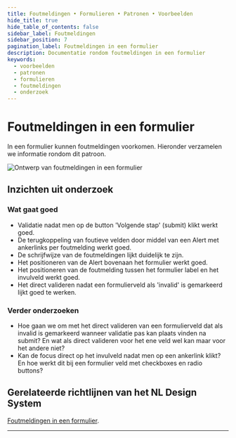 ```yaml
---
title: Foutmeldingen • Formulieren • Patronen • Voorbeelden
hide_title: true
hide_table_of_contents: false
sidebar_label: Foutmeldingen
sidebar_position: 7
pagination_label: Foutmeldingen in een formulier
description: Documentatie rondom foutmeldingen in een formulier
keywords:
  - voorbeelden
  - patronen
  - formulieren
  - foutmeldingen
  - onderzoek
---
```



# Foutmeldingen in een formulier

In een formulier kunnen foutmeldingen voorkomen. Hieronder verzamelen we informatie rondom dit patroon.

![Ontwerp van foutmeldingen in een formulier](https://raw.githubusercontent.com/nl-design-system/documentatie/assets/voorbeeld_formulier_foutmeldingen.png)

## Inzichten uit onderzoek

### Wat gaat goed

- Validatie nadat men op de button 'Volgende stap' (submit) klikt werkt goed.
- De terugkoppeling van foutieve velden door middel van een Alert met ankerlinks per foutmelding werkt goed.
- De schrijfwijze van de foutmeldingen lijkt duidelijk te zijn.
- Het positioneren van de Alert bovenaan het formulier werkt goed.
- Het positioneren van de foutmelding tussen het formulier label en het invulveld werkt goed.
- Het direct valideren nadat een formulierveld als 'invalid' is gemarkeerd lijkt goed te werken.

### Verder onderzoeken

- Hoe gaan we om met het direct valideren van een formulierveld dat als invalid is gemarkeerd wanneer validatie pas kan plaats vinden na submit? En wat als direct valideren voor het ene veld wel kan maar voor het andere niet?
- Kan de focus direct op het invulveld nadat men op een ankerlink klikt? En hoe werkt dit bij een formulier veld met checkboxes en radio buttons?

<VideoPlayer videoId="K7IWqxEITzw" />

## Gerelateerde richtlijnen van het NL Design System

[Foutmeldingen in een formulier](/richtlijnen/formulieren/foutmeldingen).

<ResearchInfo />

---

<PatternFooterInfo />
